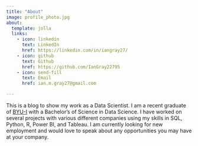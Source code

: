 ```yaml
---
title: "About"
image: profile_photo.jpg
about:
  template: jolla
  links:
    - icon: linkedin
      text: LinkedIn
      href: https://linkedin.com/in/iangray27/
    - icon: github
      text: Github
      href: https://github.com/IanGray22795
    - icon: send-fill
      text: Email
      href: ian.m.gray27@gmail.com

---
```


This is a blog to show my work as a Data Scientist. I am a recent graduate of [BYU-I](https://www.byui.edu) with a Bachelor's of Science in Data Science. I have worked on several projects with various different companies using my skills in SQL, Python, R, Power BI, and Tableau. I am currently looking for new employment and would love to speak about any opportunities you may have at your company. 
